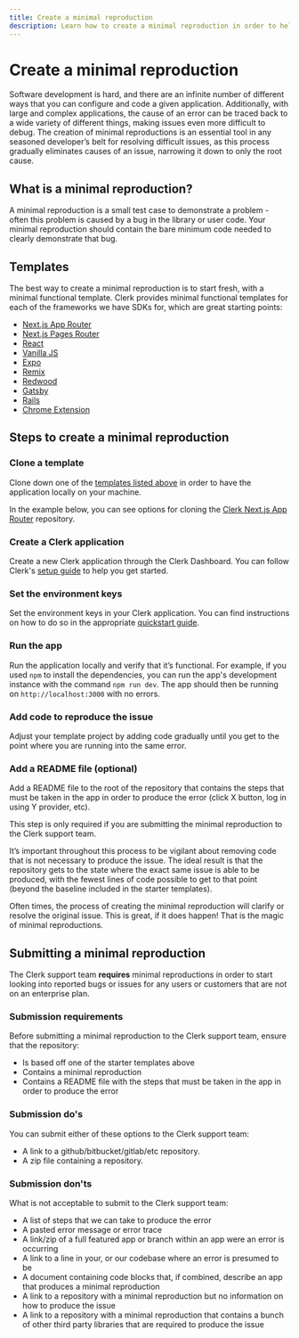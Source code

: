 ```yaml
---
title: Create a minimal reproduction
description: Learn how to create a minimal reproduction in order to help the Clerk Support team debug and resolve issues specific to your application.
---
```


# Create a minimal reproduction

Software development is hard, and there are an infinite number of different ways that you can configure and code a given application. Additionally, with large and complex applications, the cause of an error can be traced back to a wide variety of different things, making issues even more difficult to debug. The creation of minimal reproductions is an essential tool in any seasoned developer’s belt for resolving difficult issues, as this process gradually eliminates causes of an issue, narrowing it down to only the root cause. 

## What is a minimal reproduction?

A minimal reproduction is a small test case to demonstrate a problem - often this problem is caused by a bug in the library or user code. Your minimal reproduction should contain the bare minimum code needed to clearly demonstrate that bug.

## Templates

The best way to create a minimal reproduction is to start fresh, with a minimal functional template. Clerk provides minimal functional templates for each of the frameworks we have SDKs for, which are great starting points:

- [Next.js App Router](https://github.com/clerk/clerk-nextjs-app-quickstart)
- [Next.js Pages Router](https://github.com/clerk/clerk-nextjs-pages-quickstart)
- [React](https://github.com/clerkinc/clerk-react-starter)
- [Vanilla JS](https://github.com/clerkinc/clerk-js-starter)
- [Expo](https://github.com/clerkinc/clerk-expo-starter)
- [Remix](https://github.com/clerkinc/remix-auth-starter)
- [Redwood](https://github.com/clerkinc/clerk-redwood-starter)
- [Gatsby](https://github.com/clerkinc/clerk-gatsby-starter)
- [Rails](https://github.com/clerkinc/clerk-rails-starter)
- [Chrome Extension](https://github.com/clerkinc/clerk-chrome-extension-starter)

## Steps to create a minimal reproduction

<Steps>

### Clone a template

Clone down one of the [templates listed above](#templates) in order to have the application locally on your machine.

In the example below, you can see options for cloning the [Clerk Next.js App Router](https://github.com/clerk/clerk-nextjs-app-quickstart) repository.

<Images 
  width={3024}
  height={1654}
  src="/docs/images/troubleshooting/how-to-clone.webp"
  alt="The 'clerk-nextjs-app-quickstart' repository page with the 'Code' button clicked on and its drop down menu is opened. There is a red arrow pointing to the 'Code' button."
/>

### Create a Clerk application

Create a new Clerk application through the Clerk Dashboard. You can follow Clerk's [setup guide](https://clerk.com/docs/quickstarts/setup-clerk) to help you get started. 

### Set the environment keys

Set the environment keys in your Clerk application. You can find instructions on how to do so in the appropriate [quickstart guide](/docs/quickstarts/overview).

### Run the app

Run the application locally and verify that it’s functional. For example, if you used `npm` to install the dependencies, you can run the app's development instance with the command `npm run dev`. The app should then be running on `http://localhost:3000` with no errors.

### Add code to reproduce the issue

Adjust your template project by adding code gradually until you get to the point where you are running into the same error.

### Add a README file (optional)

Add a README file to the root of the repository that contains the steps that must be taken in the app in order to produce the error (click X button, log in using Y provider, etc).

<Callout type="warning">
  This step is only required if you are submitting the minimal reproduction to the Clerk support team. 
</Callout>

</Steps>

It’s important throughout this process to be vigilant about removing code that is not necessary to produce the issue. The ideal result is that the repository gets to the state where the exact same issue is able to be produced, with the fewest lines of code possible to get to that point (beyond the baseline included in the starter templates).

Often times, the process of creating the minimal reproduction will clarify or resolve the original issue. This is great, if it does happen! That is the magic of minimal reproductions.

## Submitting a minimal reproduction

The Clerk support team **requires** minimal reproductions in order to start looking into reported bugs or issues for any users or customers that are not on an enterprise plan. 

### Submission requirements

Before submitting a minimal reproduction to the Clerk support team, ensure that the repository:
- Is based off one of the starter templates above
- Contains a minimal reproduction
- Contains a README file with the steps that must be taken in the app in order to produce the error

### Submission do's

You can submit either of these options to the Clerk support team:

- A link to a github/bitbucket/gitlab/etc repository.
- A zip file containing a repository.

### Submission don'ts

What is not acceptable to submit to the Clerk support team:

- A list of steps that we can take to produce the error
- A pasted error message or error trace
- A link/zip of a full featured app or branch within an app were an error is occurring
- A link to a line in your, or our codebase where an error is presumed to be
- A document containing code blocks that, if combined, describe an app that produces a minimal reproduction
- A link to a repository with a minimal reproduction but no information on how to produce the issue
- A link to a repository with a minimal reproduction that contains a bunch of other third party libraries that are required to produce the issue
